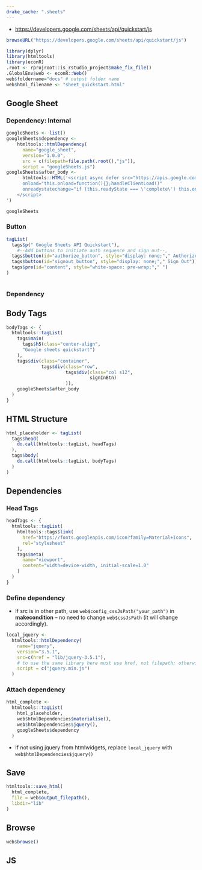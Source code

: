 ```yaml
---
drake_cache: ".sheets"
---
```


  * <https://developers.google.com/sheets/api/quickstart/js>
  
```r
browseURL("https://developers.google.com/sheets/api/quickstart/js")
```


```r
library(dplyr)
library(htmltools)
library(econR)
.root <- rprojroot::is_rstudio_project$make_fix_file()
.GlobalEnv$web <- econR::Web()
web$foldername="docs" # output folder name
web$html_filename <- "sheet_quickstart.html"

```

## Google Sheet

### Dependency: Internal


```r
googleSheets <- list()
googleSheets$dependency <-
    htmltools::htmlDependency(
      name="google_sheet",
      version="1.0.0",
      src = c(filepath=file.path(.root(),"js")),
      script = "googleSheets.js")
googleSheets$after_body <- 
      htmltools::HTML('<script async defer src="https://apis.google.com/js/api.js"
      onload="this.onload=function(){};handleClientLoad()"
      onreadystatechange="if (this.readyState === \'complete\') this.onload()">
    </script>
')

googleSheets
```

### Button


```r
tagList(
  tags$p(" Google Sheets API Quickstart"),
    #--Add buttons to initiate auth sequence and sign out--, 
  tags$button(id="authorize_button", style="display: none;"," Authorize"),
  tags$button(id="signout_button", style="display: none;"," Sign Out"),
  tags$pre(id="content", style="white-space: pre-wrap;"," ")
)
   
```

### Dependency


## Body Tags

```r
bodyTags <- {
  htmltools::tagList(
    tags$main(
      tags$h5(class="center-align",
      "Google sheets quickstart")
    ),
    tags$div(class="container",
             tags$div(class="row",
                      tags$div(class="col s12",
                               signInBtn)
                      )),
    googleSheets$after_body
  )
}
```


## HTML Structure

```r
html_placeholder <- tagList(
  tags$head(
    do.call(htmltools::tagList, headTags)
  ),
  tags$body(
    do.call(htmltools::tagList, bodyTags)
  )
)
```

## Dependencies

### Head Tags

```r
headTags <- {
  htmltools::tagList(
    htmltools::tags$link(
      href="https://fonts.googleapis.com/icon?family=Material+Icons",
      rel="stylesheet"
    ),
    tags$meta(
      name="viewport",
      content="width=device-width, initial-scale=1.0"
    )
  )
}
```

### Define dependency

  * If src is in other path, use `web$config_cssJsPath("your_path")` in **makecondition** -- no need to change `web$cssJsPath` (it will change accordingly).


```r
local_jquery <- 
  htmltools::htmlDependency(
    name="jquery",
    version="3.5.1",
    src=c(href = "lib/jquery-3.5.1"),
    # to use the same library here must use href, not filepath; otherwise, the current jquery system will be removed.
    script = c("jquery.min.js")
  )
```

### Attach dependency


```r
html_complete <- 
  htmltools::tagList(
    html_placeholder,
    web$htmlDependencies$materialise(),
    web$htmlDependencies$jquery(), 
    googleSheets$dependency
  )
```

  * If not using jquery from htmlwidgets, replace `local_jquery` with `web$htmlDependencies$jquery()`


## Save

```r
htmltools::save_html(
  html_complete, 
  file = web$output_filepath(),
  libdir="lib"
)
```

## Browse

```r
web$browse()
```





## JS


<!--JS end-->
